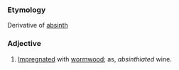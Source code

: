 ===Etymology===
Derivative of [[absinth]]
===Adjective===
#[[Impregnated]] with [[wormwood]]; as, ''absinthiated'' wine.
